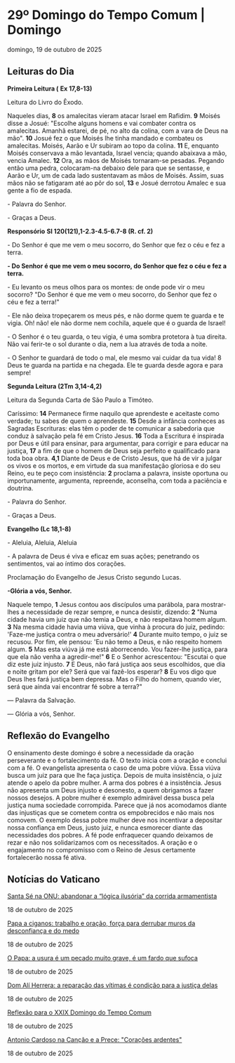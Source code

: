
# 29º Domingo do Tempo Comum | Domingo

domingo, 19 de outubro de 2025

## Leituras do Dia

**Primeira Leitura (** **Ex 17,8-13)**

Leitura do Livro do Êxodo.

Naqueles dias, **8** os amalecitas vieram atacar Israel em Rafidim. **9** Moisés disse a Josué: "Escolhe alguns homens e vai combater contra os amalecitas. Amanhã estarei, de pé, no alto da colina, com a vara de Deus na mão". **10** Josué fez o que Moisés lhe tinha mandado e combateu os amalecitas. Moisés, Aarão e Ur subiram ao topo da colina. **11** E, enquanto Moisés conservava a mão levantada, Israel vencia; quando abaixava a mão, vencia Amalec. **12** Ora, as mãos de Moisés tornaram-se pesadas. Pegando então uma pedra, colocaram-na debaixo dele para que se sentasse, e Aarão e Ur, um de cada lado sustentavam as mãos de Moisés. Assim, suas mãos não se fatigaram até ao pôr do sol, **13** e Josué derrotou Amalec e sua gente a fio de espada.

\- Palavra do Senhor.

\- Graças a Deus.

**Responsório** **Sl 120(121),1-2.3-4.5-6.7-8 (R. cf. 2)**

\- Do Senhor é que me vem o meu socorro, do Senhor que fez o céu e fez a terra.

**\- Do Senhor é que me vem o meu socorro, do Senhor que fez o céu e fez a terra.**

\- Eu levanto os meus olhos para os montes: de onde pode vir o meu socorro? "Do Senhor é que me vem o meu socorro, do Senhor que fez o céu e fez a terra!" 

\- Ele não deixa tropeçarem os meus pés, e não dorme quem te guarda e te vigia. Oh! não! ele não dorme nem cochila, aquele que é o guarda de Israel! 

\- O Senhor é o teu guarda, o teu vigia, é uma sombra protetora à tua direita. Não vai ferir-te o sol durante o dia, nem a lua através de toda a noite.

\- O Senhor te guardará de todo o mal, ele mesmo vai cuidar da tua vida! 8 Deus te guarda na partida e na chegada. Ele te guarda desde agora e para sempre!

**Segunda Leitura (2Tm 3,14-4,2)**

Leitura da Segunda Carta de São Paulo a Timóteo.

Caríssimo: **14** Permanece firme naquilo que aprendeste e aceitaste como verdade; tu sabes de quem o aprendeste. **15** Desde a infância conheces as Sagradas Escrituras: elas têm o poder de te comunicar a sabedoria que conduz à salvação pela fé em Cristo Jesus. **16** Toda a Escritura é inspirada por Deus e útil para ensinar, para argumentar, para corrigir e para educar na justiça, **17** a fim de que o homem de Deus seja perfeito e qualificado para toda boa obra. **4,1** Diante de Deus e de Cristo Jesus, que há de vir a julgar os vivos e os mortos, e em virtude da sua manifestação gloriosa e do seu Reino, eu te peço com insistência: **2** proclama a palavra, insiste oportuna ou importunamente, argumenta, repreende, aconselha, com toda a paciência e doutrina.

\- Palavra do Senhor.

\- Graças a Deus.

**Evangelho (Lc 18,1-8)**

\- Aleluia, Aleluia, Aleluia

\- A palavra de Deus é viva e eficaz em suas ações; penetrando os sentimentos, vai ao íntimo dos corações.

Proclamação do Evangelho de Jesus Cristo segundo Lucas.

**\-Glória a vós, Senhor.**

Naquele tempo, **1** Jesus contou aos discípulos uma parábola, para mostrar-lhes a necessidade de rezar sempre, e nunca desistir, dizendo: **2** "Numa cidade havia um juiz que não temia a Deus, e não respeitava homem algum. **3** Na mesma cidade havia uma viúva, que vinha à procura do juiz, pedindo: 'Faze-me justiça contra o meu adversário!' **4** Durante muito tempo, o juiz se recusou. Por fim, ele pensou: 'Eu não temo a Deus, e não respeito homem algum. **5** Mas esta viúva já me está aborrecendo. Vou fazer-lhe justiça, para que ela não venha a agredir-me!" **6** E o Senhor acrescentou: "Escutai o que diz este juiz injusto. **7** E Deus, não fará justiça aos seus escolhidos, que dia e noite gritam por ele? Será que vai fazê-los esperar? **8** Eu vos digo que Deus lhes fará justiça bem depressa. Mas o Filho do homem, quando vier, será que ainda vai encontrar fé sobre a terra?"

 — Palavra da Salvação.

 — Glória a vós, Senhor.

## Reflexão do Evangelho

 O ensinamento deste domingo é sobre a necessidade da oração perseverante e o fortalecimento da fé. O texto inicia com a oração e conclui com a fé. O evangelista apresenta o caso de uma pobre viúva. Essa viúva busca um juiz para que lhe faça justiça. Depois de muita insistência, o juiz atende o apelo da pobre mulher. A arma dos pobres é a insistência. Jesus não apresenta um Deus injusto e desonesto, a quem obrigamos a fazer nossos desejos. A pobre mulher é exemplo admirável dessa busca pela justiça numa sociedade corrompida. Parece que já nos acomodamos diante das injustiças que se cometem contra os empobrecidos e não mais nos comovem. O exemplo dessa pobre mulher deve nos incentivar a depositar nossa confiança em Deus, justo juiz, e nunca esmorecer diante das necessidades dos pobres. A fé pode enfraquecer quando deixamos de rezar e não nos solidarizamos com os necessitados. A oração e o engajamento no compromisso com o Reino de Jesus certamente fortalecerão nossa fé ativa.

## Notícias do Vaticano

[Santa Sé na ONU: abandonar a “lógica ilusória” da corrida armamentista](https://www.vaticannews.va/pt/vaticano/news/2025-10/caccia-observador-santa-se-onu-paz-armas-despesas-desarmamento.html) 

18 de outubro de 2025

[Papa a ciganos: trabalho e oração, força para derrubar muros da desconfiança e do medo](https://www.vaticannews.va/pt/papa/news/2025-10/papa-leao-xiv-jubileu-ciganos-povos-itinerantes-trabalho-oracao.html) 

18 de outubro de 2025

[O Papa: a usura é um pecado muito grave, é um fardo que sufoca](https://www.vaticannews.va/pt/papa/news/2025-10/papa-leao-xiv-audiencia-conselho-anti-usura-jubileu-30-anos.html) 

18 de outubro de 2025

[Dom Alí Herrera: a reparação das vítimas é condição para a justiça delas](https://www.vaticannews.va/pt/vaticano/news/2025-10/vaticano-reparacao-vitimas-tutela-menores-relatorio-contra-abuso.html) 

18 de outubro de 2025

[Reflexão para o XXIX Domingo do Tempo Comum](https://www.vaticannews.va/pt/igreja/news/2025-10/reflexao-para-xxix-domingo-tempo-comum.html) 

18 de outubro de 2025

[Antonio Cardoso na Canção e a Prece: "Corações ardentes"](https://www.vaticannews.va/pt/igreja/news/2025-10/antonio-cardoso-cancao-prece-coracao-ardentes.html) 

18 de outubro de 2025